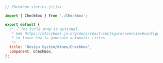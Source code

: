 ```js
// Checkbox.stories.js|jsx

import { CheckBox } from './Checkbox';

export default {
  /* 👇 The title prop is optional.
   * See https://storybook.js.org/docs/react/configure/overview#configure-story-loading
   * to learn how to generate automatic titles
   */
  title: 'Design System/Atoms/Checkbox',
  component: CheckBox,
};
```
